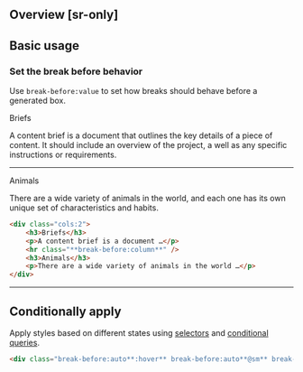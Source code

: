 ## Overview [sr-only]
<Overview/>

## Basic usage
### Set the break before behavior
Use `break-before:value` to set how breaks should behave before a generated box.
<Demo className="py:0!">
    <div className="bg:float p:8x">
        <div className="gap:8x cols:2">
            <div className="f:28 f:bold">Briefs</div>
            <p>A content brief is a document that outlines the key details of a piece of content. It should include an overview of the project, a well as any specific instructions or requirements. </p>
            <hr className="border:2px|solid|gray-80 break-before:column" />
            <div className="f:28 f:bold">Animals</div>
            <p>There are a wide variety of animals in the world, and each one has its own unique set of characteristics and habits.</p>
        </div>
    </div>
</Demo>
```html
<div class="cols:2">
    <h3>Briefs</h3>
    <p>A content brief is a document …</p>
    <hr class="**break-before:column**" />
    <h3>Animals</h3>
    <p>There are a wide variety of animals in the world …</p>
</div>
```

---

## Conditionally apply
Apply styles based on different states using [selectors](/docs/state-selectors) and [conditional queries](/docs/conditional-queries).
```html
<div class="break-before:auto**:hover** break-before:auto**@sm** break-before:auto**@dark** break-before:auto**@print**">…</div>
```

